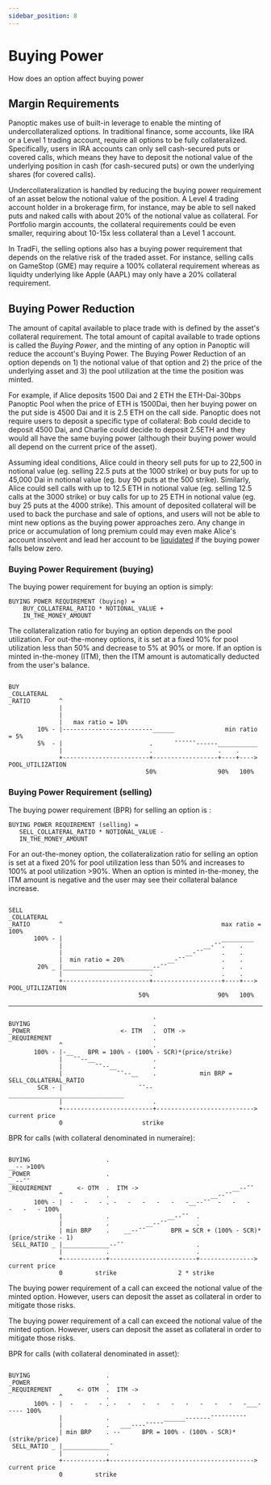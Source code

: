 ```yaml
---
sidebar_position: 8
---
```


# Buying Power
How does an option affect buying power

## Margin Requirements

Panoptic makes use of built-in leverage to enable the minting of undercollateralized options.
In traditional finance, some accounts, like IRA or a Level 1 trading account, require all options to be fully collateralized.
Specifically, users in IRA accounts can only sell cash-secured puts or covered calls, which means they have to deposit the notional value of the underlying position in cash (for cash-secured puts) or own the underlying shares (for covered calls).

Undercollateralization is handled by reducing the buying power requirement of an asset below the notional value of the position. 
A Level 4 trading account holder in a brokerage firm, for instance, may be able to sell naked puts and naked calls with about 20% of the notional value as collateral.
For Portfolio margin accounts, the collateral requirements could be even smaller, requiring about 10-15x less collateral than a Level 1 account.

In TradFi, the selling options also has a buying power requirement that depends on the relative risk of the traded asset.
For instance, selling calls on GameStop (GME) may require a 100% collateral requirement whereas as liquidty underlying like Apple (AAPL) may only have a 20% collateral requirement.

## Buying Power Reduction

The amount of capital available to place trade with is defined by the asset's collateral requirement.
The total amount of capital available to trade options is called the *Buying Power*, and the minting of any option in Panoptic will reduce the account's Buying Power. 
The Buying Power Reduction of an option depends on 1) the notional value of that option and 2) the price of the underlying asset and 3) the pool utilization at the time the position was minted. 

For example, if Alice deposits 1500 Dai and 2 ETH the ETH-Dai-30bps Panoptic Pool when the price of ETH is 1500Dai, then her buying power on the put side is 4500 Dai and it is 2.5 ETH on the call side.
Panoptic does not require users to deposit a specific type of collateral: Bob could decide to deposit 4500 Dai, and Charlie could decide to deposit 2.5ETH and they would all have the same buying power (although their buying power would all depend on the current price of the asset).

Assuming ideal conditions, Alice could in theory sell puts for up to 22,500 in notional value (eg. selling 22.5 puts at the 1000 strike) or buy puts for up to 45,000 Dai in notional value (eg. buy 90 puts at the 500 strike).
Similarly, Alice could sell calls with up to 12.5 ETH in notional value (eg. selling 12.5 calls at the 3000 strike) or buy calls for up to 25 ETH in notional value (eg. buy 25 puts at the 4000 strike).
This amount of deposited collateral will be used to back the purchase and sale of options, and users will not be able to mint new options as the buying power approaches zero.
Any change in price or accumulation of long premium could may even make Alice's account insolvent and lead her account to be [liquidated](docs/panoptic-protocol/liquidations) if the buying power falls below zero.
### Buying Power Requirement (buying)

The buying power requirement for buying an option is simply: 
```solidity
BUYING POWER REQUIREMENT (buying) =
    BUY_COLLATERAL_RATIO * NOTIONAL_VALUE +
    IN_THE_MONEY_AMOUNT
```

The collateralization ratio for buying an option depends on the pool utilization.
For out-the-money options, it is set at a fixed 10% for pool utilization less than 50% and decrease to 5% at 90% or more.
If an option is minted in-the-money (ITM), then the ITM amount is automatically deducted from the user's balance.


```solidity

BUY
_COLLATERAL
_RATIO        ^
              |   
              |
              |   max ratio = 10%                         
        10% - |-------------------------______              min ratio = 5%
        5%  - |                        .      ¯¯¯¯¯¯------___________
              |                        .                  .    .
              +------------------------+------------------+----+---->   POOL_UTILIZATION
                                      50%                 90%   100%

```


### Buying Power Requirement (selling)

The buying power requirement (BPR) for selling an option is :

```solidity
BUYING POWER REQUIREMENT (selling) =
   SELL_COLLATERAL_RATIO * NOTIONAL_VALUE -
   IN_THE_MONEY_AMOUNT
```

For an out-the-money option, the collateralization ratio for selling an option is set at a fixed 20% for pool utilization less than 50% and increases to 100% at pool utilization >90%.
When an option is minted in-the-money, the ITM amount is negative and the user may see their collateral balance increase.

```solidity

SELL
_COLLATERAL
_RATIO        ^                                            max ratio = 100%
       100% - |                                            _________
              |                                       __-¯¯.    .
              |                                  __-¯¯     .    .
              |  min ratio = 20%            __-¯¯          .    .
        20% _ |_________________________--¯¯               .    .
              |                        .                   .    .
              +------------------------+-------------------+----+--->   POOL_UTILIZATION
                                    50%                   90%   100%

```

---


```solidity
                                        .
BUYING                                  .
_POWER                         <- ITM   .  OTM ->
_REQUIREMENT                            .
              ^                         .
       100% - |-__    BPR = 100% - (100% - SCR)*(price/strike)
              |   ¯¯--__                .
              |         ¯¯--__          .
              |               ¯¯--__    .            min BRP = SELL_COLLATERAL_RATIO
        SCR - |                     ¯¯--________________________________
              |                         .
              +-------------------------+--------------------------->   current price
              0                      strike

```

BPR for calls (with collateral denominated in numeraire):

```solidity

BUYING                     .                                              __-- >100%
_POWER                     .                                        __--¯¯
_REQUIREMENT       <- OTM  .  ITM ->                          __--¯¯
              ^            .                            __--¯¯
       100% - |  -   -   - . -   -   -   -   -   -__--¯¯  -   -   -   -   -   - 100%
              |            .                __--¯¯  .
              |            .          __--¯¯        .
              | min BRP    .    __--¯¯       BPR = SCR + (100% - SCR)*(price/strike - 1)
 SELL_RATIO _ |_____________--¯¯                    .
              |            .                        .
              +------------+------------------------+--------------->   current price
              0         strike                 2 * strike

```

The buying power requirement of a call can exceed the notional value of the minted option.
However, users can deposit the asset as collateral in order to mitigate those risks.


The buying power requirement of a call can exceed the notional value of the minted option.
However, users can deposit the asset as collateral in order to mitigate those risks.



BPR for calls (with collateral denominated in asset):
```solidity

BUYING                     .
_POWER                     .
_REQUIREMENT       <- OTM  .  ITM ->
              ^            .
       100% - |  -   -   - . -   -   -   -   -   -   -   -   -   -___----- 100%
              |            .               ______-------¯¯¯¯¯¯¯¯¯¯
              |            .   ___----¯¯¯¯¯
              | min BRP    . --      BPR = 100% - (100% - SCR)*(strike/price)
 SELL_RATIO _ |_____________¯
              |            .
              +------------+---------------------------------------->   current price
              0         strike

```




